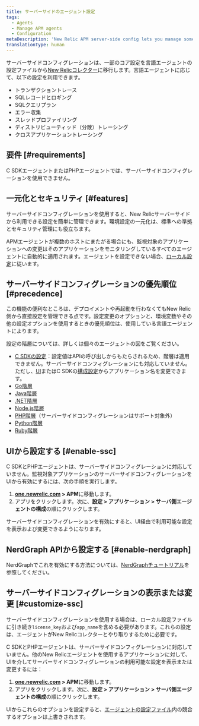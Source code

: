 ```yaml
---
title: サーバーサイドのエージェント設定
tags:
  - Agents
  - Manage APM agents
  - Configuration
metaDescription: 'New Relic APM server-side config lets you manage some agent settings from the New Relic side, instead of the agent config file.'
translationType: human
---
```


サーバーサイドコンフィグレーションは、一部のコア設定を言語エージェントの設定ファイルから[New Relicコレクター](/docs/accounts-partnerships/education/getting-started-new-relic/glossary#collector)に移行します。言語エージェントに応じて、以下の設定を利用できます。

* トランザクショントレース
* SQLレコードとロギング
* SQLクエリプラン
* エラー収集
* スレッドプロファイリング
* ディストリビューティッド（分散）トレーシング
* クロスアプリケーショントレーシング

## 要件 [#requirements]

C SDKエージェントまたはPHPエージェントでは、サーバーサイドコンフィグレーションを使用できません。

## 一元化とセキュリティ [#features]

サーバーサイドコンフィグレーションを使用すると、New Relicサーバーサイドから利用できる設定を簡単に管理できます。環境設定の一元化は、標準への準拠とセキュリティ管理にも役立ちます。

APMエージェントが複数のホストにまたがる場合にも、監視対象のアプリケーションへの変更はそのアプリケーションをモニタリングしているすべてのエージェントに自動的に適用されます。エージェントを設定できない場合、[ローカル設定](/docs/agents/manage-apm-agents/configuration/configure-agent)に従います。

## サーバーサイドコンフィグレーションの優先順位 [#precedence]

この機能の便利なところは、デプロイメントや再起動を行わなくてもNew Relic側から直接設定を管理できる点です。設定変更のオプションと、環境変数やその他の設定オプションを使用するときの優先順位は、使用している言語エージェントによります。

設定の階層については、詳しくは個々のエージェントの図をご覧ください。

* [C SDKの設定](/docs/agents/c-sdk/install-configure/c-sdk-configuration)：設定値はAPIの呼び出しからもたらされるため、階層は適用できません。サーバーサイドコンフィグレーションにも対応していません。ただし、[UI](/docs/agents/c-sdk/install-configure/c-sdk-configuration#change-ui)またはC SDKの[構成設定](/docs/agents/c-sdk/install-configure/c-sdk-configuration#change-app-name)からアプリケーション名を変更できます。
* [Go階層](/docs/agents/go-agent/instrumentation/go-agent-configuration#options)
* [Java階層](/docs/agents/java-agent/configuration/java-agent-configuration-config-file#config-options-precedence)
* [.NET階層](/docs/agents/net-agent/installation-configuration/net-agent-configuration#config-options-precedence)
* [Node.js階層](/docs/agents/nodejs-agent/installation-configuration/configuring-nodejs#hierarchy)
* [PHP階層](/docs/agents/php-agent/configuration/php-agent-configuration#config-options-precedence)（サーバーサイドコンフィグレーションはサポート対象外）
* [Python階層](/docs/agents/python-agent/installation-configuration/python-agent-configuration#options)
* [Ruby階層](/docs/agents/ruby-agent/installation-configuration/ruby-agent-configuration#Options)

## UIから設定する [#enable-ssc]

C SDKとPHPエージェントは、サーバーサイドコンフィグレーションに対応していません。監視対象アプリケーションのサーバーサイドコンフィグレーションをUIから有効にするには、次の手順を実行します。

1. **[one.newrelic.com](https://one.newrelic.com) > APM**に移動します。
2. アプリをクリックします。次に、**設定 > アプリケーション > サーバ側エージェントの構成**の順にクリックします。

サーバーサイドコンフィグレーションを有効にすると、UI経由で利用可能な設定を表示および変更できるようになります。

## NerdGraph APIから設定する [#enable-nerdgraph]

NerdGraphでこれを有効にする方法については、[NerdGraphチュートリアル](/docs/apis/nerdgraph/examples/apm-config-nerdgraph)を参照してください。

## サーバーサイドコンフィグレーションの表示または変更 [#customize-ssc]

サーバーサイドコンフィグレーションを使用する場合は、ローカル設定ファイルに引き続き`license_key`および`app_name`を含める必要があります。これらの設定は、エージェントがNew Relicコレクターとやり取りするために必要です。

C SDKとPHPエージェントは、サーバーサイドコンフィグレーションに対応していません。他のNew Relicエージェントを使用するアプリケーションに対して、UIを介してサーバーサイドコンフィグレーションの利用可能な設定を表示または変更するには：

1. **[one.newrelic.com](https://one.newrelic.com) > APM**に移動します。
2. アプリをクリックします。次に、**設定 > アプリケーション > サーバ側エージェントの構成**の順にクリックします。

UIからこれらのオプションを設定すると、[エージェントの設定ファイル](#precedence)内の競合するオプションは上書きされます。